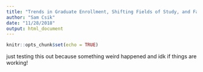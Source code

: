 ```yaml
---
title: "Trends in Graduate Enrollment, Shifting Fields of Study, and Faculty Salary"
author: "Sam Csik"
date: "11/28/2018"
output: html_document
---
```


```r
knitr::opts_chunk$set(echo = TRUE)
```

just testing this out because something weird happened and idk if things are working!